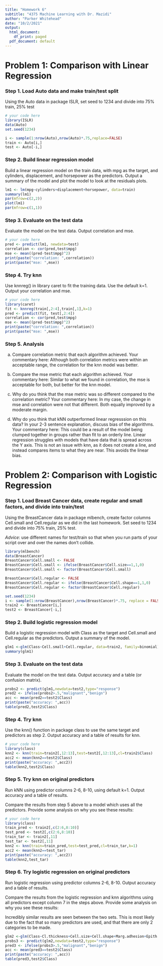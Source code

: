 ---
title: "Homework 6"
subtitle: "4375 Machine Learning with Dr. Mazidi"
author: "Parker Whitehead"
date: "10/2/2021"
output:
  html_document:
    df_print: paged
  pdf_document: default
---

# Problem 1: Comparison with Linear Regression

### Step 1. Load Auto data and make train/test split

Using the Auto data in package ISLR, set seed to 1234 and divide into 75% train, 25% test

```{r}
# your code here
library(ISLR)
data(Auto)
set.seed(1234)

i <- sample(1:nrow(Auto),nrow(Auto)*.75,replace=FALSE)
train <- Auto[i,]
test <- Auto[-i,]
```

### Step 2. Build  linear regression model

Build a linear regression model on the train data, with mpg as the target, and cylinders, displacement, and horsepower as the predictors.  Output a summary of the model and plot the model to look at the residuals plots.

```{r}
lm1 <- lm(mpg~cylinders+displacement+horsepower, data=train)
summary(lm1) 
par(mfrow=c(2,2))
plot(lm1)
par(mfrow=c(1,1))
```

### Step 3. Evaluate on the test data

Evaluate the model on the test data. Output correlation and mse.

```{r}
# your code here
pred <- predict(lm1, newdata=test)
correlation <- cor(pred,test$mpg)
mse <- mean((pred-test$mpg)^2)
print(paste("correlation: ",correlation))
print(paste("mse: ",mse))
```

### Step 4. Try knn

Use knnreg() in library caret to fit the training data. Use the default k=1. Output your correlation and mse.

```{r}
# your code here
library(caret)
fit <- knnreg(train[,2:4],train[,1],k=1)
pred <- predict(fit, test[,2:4])
correlation <- cor(pred,test$mpg)
mse <- mean((pred-test$mpg)^2)
print(paste("correlation: ",correlation))
print(paste("mse: ",mse))
```

### Step 5. Analysis

a.	Compare correlation metric that each algorithm achieved. Your commentary here:
  Although both correlation metrics were within an acceptable range, the correlation for the knn model was better.

b.	Compare the mse metric that each algorithm achieved. Your commentary here:
  Similar to what we found in correlation, the mse is acceptable for both, but better for the knn model.

c.	Why do you think that the mse metric was so different compared to the correlation metric?  Your commentary here:
  In my case, the change in mse and correlation were not that different. Both equally improved by a moderate margin.

d.	Why do you think that kNN outperformed linear regresssion on this data? In your 2-3 sentence explanation, discuss bias of the algorithms. Your commentary here:
  This could be a result of the model being clumped together in groups rather than fit to an orderly line. Linear regression struggles with models that have data that is spread across the Y axis. This is not an issue with knn, as it does not create a line, and instead compares items to what they are near. This avoids the linear bias.


# Problem 2: Comparison with Logistic Regression

### Step 1.  Load Breast Cancer data, create regular and small factors, and divide into train/test

Using the BreastCancer data in package mlbench, create factor columns Cell.small and Cell.regular as we did in the last homework. Set seed to 1234 and divide into 75% train, 25% test. 

*Advice*: use different names for test/train so that when you run parts of  your script over and over the names don’t collide.

```{r}
library(mlbench)
data(BreastCancer)
BreastCancer$Cell.small <- FALSE
BreastCancer$Cell.small <- ifelse(BreastCancer$Cell.size==1,1,0)
BreastCancer$Cell.small <- factor(BreastCancer$Cell.small)

BreastCancer$Cell.regular <- FALSE
BreastCancer$Cell.regular <- ifelse(BreastCancer$Cell.shape==1,1,0)
BreastCancer$Cell.regular <- factor(BreastCancer$Cell.regular)

set.seed(1234)
i <- sample(1:nrow(BreastCancer),nrow(BreastCancer)*.75, replace = FALSE)
train2 <- BreastCancer[i,]
test2 <- BreastCancer[-i,]
```


### Step 2. Build logistic regression model

Build a logistic regression model with Class as the target and Cell.small and Cell.regular as the predictors. Output a summary of the model. 

```{r}
glm1 <-glm(Class~Cell.small+Cell.regular, data=train2, family=binomial)
summary(glm1)
```

### Step 3. Evaluate on the test data

Evaluate the model on the test data. Output accuracy and a table (or confusion matrix).

```{r}
probs2 <- predict(glm1,newdata=test2,type="response")
pred2 <- ifelse(probs2>.5,"malignant","benign")
acc <- mean(pred2==test2$Class)
print(paste("accuracy: ",acc))
table(pred2,test2$Class)

```
 
### Step 4. Try knn

Use the knn() function in package class to use the same target and predictors as step 2. Output accuracy and a table of results for knn. 

```{r}
# your code here
library(class)
knn2 <- knn(train=train2[,12:13],test=test2[,12:13],cl=train2$Class)
acc2 <- mean(knn2==test2$Class)
print(paste("accuracy: ",acc2))
table(knn2,test2$Class)
```

### Step 5. Try knn on original predictors

Run kNN using predictor columns 2-6, 8-10, using default k=1.  Output accuracy and a table of results.

Compare the results from step 5 above to a model which uses all the predictors. Provide some analysis on why you see these results:

```{r}
# your code here
library(class)
train_pred <- train2[,c(2:6,8:10)]
test_pred <- test2[,c(2:6,8:10)]
train_tar <- train2[,11]
test_tar <- test2[,11]
knn2 <- knn(train=train_pred,test=test_pred,cl=train_tar,k=1)
acc2 <- mean(knn2==test_tar)
print(paste("accuracy: ",acc2))
table(knn2,test_tar)
```

### Step 6. Try logistic regression on original predictors

Run logistic regression using predictor columns 2-6, 8-10.  Output accuracy and a table of results.

Compare the results from the logistic regression and knn algorithms using all predictors except column 7 in the steps above. Provide some analysis on why you see these results:

Incredibly similar results are seen between the two sets. This is most likely due to the fact that so many predictors are used, and that there are only 2 categories to be made. 


```{r}
glm2 <-glm(Class~Cl.thickness+Cell.size+Cell.shape+Marg.adhesion+Epith.c.size+Bl.cromatin+Normal.nucleoli+Mitoses, data=train2, family=binomial)
probs3 <- predict(glm2,newdata=test2,type="response")
pred3 <- ifelse(probs3>.5,"malignant","benign")
acc <- mean(pred3==test2$Class)
print(paste("accuracy: ",acc))
table(pred3,test2$Class)
```








